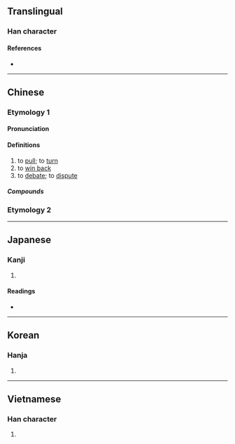 {{character info/new}}
==Translingual==

===Han character===
{{Han char|rn=64|rad=手|as=04|sn=7|four=51047|canj=QHE|ids=⿰扌反}}

====References====
* {{Han ref|kx=0419.020|dkj=11837|dj=0765.240|hdz=31840.010|uh=6273|ud=25203|bh=A7E6|bd=42982}}

----

==Chinese==

===Etymology 1===
{{zh-forms}}

====Pronunciation====
{{zh-pron
|m=bān
|c=baan2,baan1,paan1
|h=pfs=
|md=
|mn=pan/tw,xm,zz:pian
|mn_note=pan - literary; pian - vernacular
|w=
|mc=y
|oc=y
|cat=v
}}

====Definitions====
{{zh-hanzi}}

# to [[pull]]; to [[turn]]
# to [[win back]]
# to [[debate]]; to [[dispute]]

=====Compounds=====
{{zh-der|扳機|扳壺|扳留|扳扯|牽絲扳藤|扳價|扳搭饊子|扳本|扳纏不清|扳道|扳藤附葛|扳回一城|扳翻|扳罾|扳障|扳不倒兒|扳倒|扳指|扳害|扳話|扳談|扳差頭|扳子|扳回|扳手|扳岔子|扳厚}}

===Etymology 2===
{{zh-see|攀|v}}

----

==Japanese==

===Kanji===
{{ja-kanji|grade=|rs=手04}}

# {{defn|lang=ja|sort=手04}}

====Readings====
* {{ja-readings|on=[[はん]] (han)|kun=[[ひく]] (hiku), [[さく]] (saku), [[ひきとめる]] (hikitomeru)}}

----

==Korean==

===Hanja===
{{ko-hanja|hangeul=반|eumhun=|rv=ban|mr=pan|y=pan}}

# {{defn|lang=ko|sort=手04}}

----

==Vietnamese==

===Han character===
{{vi-hantu|[[bẳn]], [[ban]], [[bản]], [[bắn]]|rs=手04}}

# {{defn|lang=vi|sort=手04}}